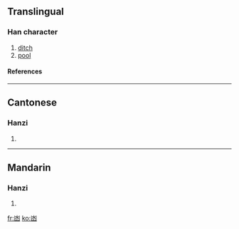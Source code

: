 {{see|幽}}

==Translingual==
===Han character===
{{Han char|rad=凵|as=04|sn=6|four=|canj=山水 (UE), X山水 (XUE)}}
# [[ditch]]
# [[pool]]
====References====
{{Han ref|kx=0135.151|hdz=31547.070|uh=51FC|ud=20988}}
----
==Cantonese==
===Hanzi===
{{yue-hanzi|jyut=|y=tam5}}
# {{defn|Cantonese}}
----
==Mandarin==
===Hanzi===
{{cmn-hanzi|pin=[[dàng]] (dang4), [[zuò]] (zuo4)|wg=tang<sup>4</sup>, tso<sup>4</sup>}}
# {{defn|Mandarin}}




[[fr:凼]]
[[ko:凼]]